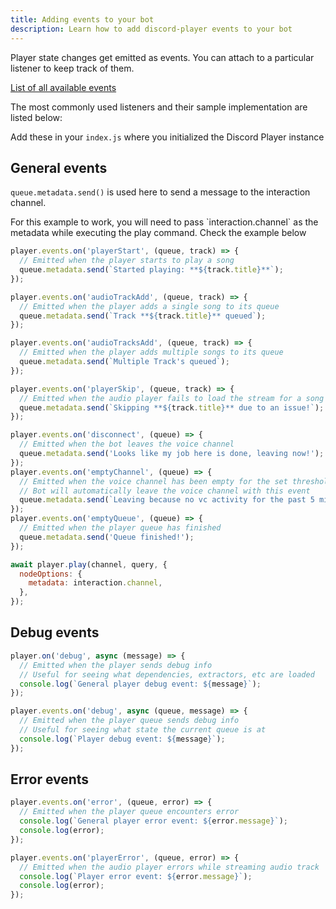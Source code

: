 ```yaml
---
title: Adding events to your bot
description: Learn how to add discord-player events to your bot
---
```


Player state changes get emitted as events. You can attach to a particular listener to keep track of them.

[List of all available events](/api/discord-player/types/GuildQueueEvents)

The most commonly used listeners and their sample implementation are listed below:

Add these in your `index.js` where you initialized the Discord Player instance

## General events

`queue.metadata.send()` is used here to send a message to the interaction channel.

<Callout type="info">
  For this example to work, you will need to pass `interaction.channel` as the metadata while executing the play
  command. Check the example below
</Callout>

```js title="events.js"
player.events.on('playerStart', (queue, track) => {
  // Emitted when the player starts to play a song
  queue.metadata.send(`Started playing: **${track.title}**`);
});

player.events.on('audioTrackAdd', (queue, track) => {
  // Emitted when the player adds a single song to its queue
  queue.metadata.send(`Track **${track.title}** queued`);
});

player.events.on('audioTracksAdd', (queue, track) => {
  // Emitted when the player adds multiple songs to its queue
  queue.metadata.send(`Multiple Track's queued`);
});

player.events.on('playerSkip', (queue, track) => {
  // Emitted when the audio player fails to load the stream for a song
  queue.metadata.send(`Skipping **${track.title}** due to an issue!`);
});

player.events.on('disconnect', (queue) => {
  // Emitted when the bot leaves the voice channel
  queue.metadata.send('Looks like my job here is done, leaving now!');
});
player.events.on('emptyChannel', (queue) => {
  // Emitted when the voice channel has been empty for the set threshold
  // Bot will automatically leave the voice channel with this event
  queue.metadata.send(`Leaving because no vc activity for the past 5 minutes`);
});
player.events.on('emptyQueue', (queue) => {
  // Emitted when the player queue has finished
  queue.metadata.send('Queue finished!');
});
```

```js title="play.js"
await player.play(channel, query, {
  nodeOptions: {
    metadata: interaction.channel,
  },
});
```

## Debug events

```js title="events.js"
player.on('debug', async (message) => {
  // Emitted when the player sends debug info
  // Useful for seeing what dependencies, extractors, etc are loaded
  console.log(`General player debug event: ${message}`);
});

player.events.on('debug', async (queue, message) => {
  // Emitted when the player queue sends debug info
  // Useful for seeing what state the current queue is at
  console.log(`Player debug event: ${message}`);
});
```

## Error events

```js title="events.js"
player.events.on('error', (queue, error) => {
  // Emitted when the player queue encounters error
  console.log(`General player error event: ${error.message}`);
  console.log(error);
});

player.events.on('playerError', (queue, error) => {
  // Emitted when the audio player errors while streaming audio track
  console.log(`Player error event: ${error.message}`);
  console.log(error);
});
```
